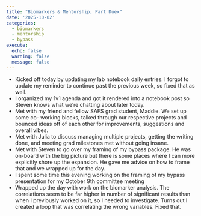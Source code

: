 ```yaml
---
title: "Biomarkers & Mentorship, Part Duex"
date: '2025-10-02'
categories:
  - biomarkers
  - mentorship
  - bypass
execute:
  echo: false
  warning: false
  message: false
---
```


- Kicked off today by updating my lab notebook daily entries. I forgot to update my reminder to continue past the previous week, so fixed that as well.
- I organized my 1v1 agenda and got it rendered into a notebook post so Steven knows what we're chatting about later today.
- Met with my friend and fellow SAFS grad student, Maddie. We set up some co- working blocks, talked through our respective projects and bounced ideas off of each other for improvements, suggestions and overall vibes.
- Met with Julia to discuss managing multiple projects, getting the writing done, and meeting grad milestones met without going insane.
- Met with Steven to go over my framing of my bypass package. He was on-board with the big picture but there is some places where I can more explicitly shore up the expansion. He gave me advice on how to frame that and we wrapped up for the day.
- I spent some time this evening working on the framing of my bypass presentation for my October 9th committee meeting
- Wrapped up the day with work on the biomarker analysis. The correlations seem to be far higher in number of significant results than when I previously worked on it, so I needed to investigate. Turns out I created a loop that was correlating the wrong variables. Fixed that.
